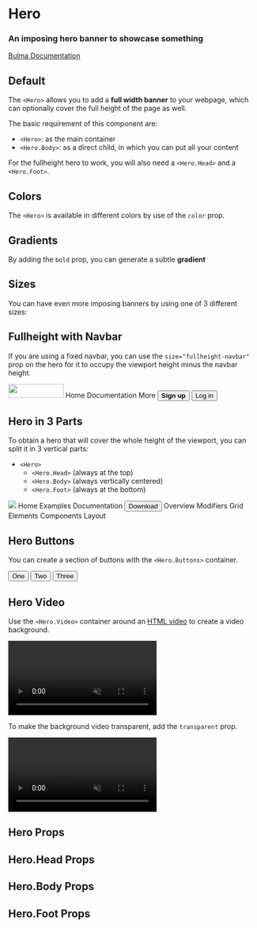 


<Meta title="Layout/Hero" component={Hero} />

# Hero

### An imposing **hero banner** to showcase something

[Bulma Documentation](https://bulma.io/documentation/layout/hero/)

## Default

The `<Hero>` allows you to add a **full width banner** to your webpage, which can optionally cover the full height of the page as well.

The basic requirement of this component are:

- `<Hero>`: as the main container
- `<Hero.Body>`: as a direct child, in which you can put all your content

For the fullheight hero to work, you will also need a `<Hero.Head>` and a `<Hero.Foot>`.

<Canvas>
  <Story name="Default">
    <Hero>
      <Hero.Body>
        <Container>
          <Title>Hero title</Title>
          <Title subtitle>Hero subtitle</Title>
        </Container>
      </Hero.Body>
    </Hero>
  </Story>
</Canvas>

## Colors

The `<Hero>` is available in different colors by use of the `color` prop.

<Canvas>
  <Story name="Colors">
    <React.Fragment>
      <Hero color="primary">
        <Hero.Body>
          <Container>
            <Title>Primary Hero</Title>
            <Title subtitle>Hero subtitle</Title>
          </Container>
        </Hero.Body>
      </Hero>
      <Hero color="link">
        <Hero.Body>
          <Container>
            <Title>Link Hero</Title>
            <Title subtitle>Hero subtitle</Title>
          </Container>
        </Hero.Body>
      </Hero>
      <Hero color="info">
        <Hero.Body>
          <Container>
            <Title>Info Hero</Title>
            <Title subtitle>Hero subtitle</Title>
          </Container>
        </Hero.Body>
      </Hero>
      <Hero color="success">
        <Hero.Body>
          <Container>
            <Title>Success Hero</Title>
            <Title subtitle>Hero subtitle</Title>
          </Container>
        </Hero.Body>
      </Hero>
      <Hero color="warning">
        <Hero.Body>
          <Container>
            <Title>Warning Hero</Title>
            <Title subtitle>Hero subtitle</Title>
          </Container>
        </Hero.Body>
      </Hero>
      <Hero color="danger">
        <Hero.Body>
          <Container>
            <Title>Danger Hero</Title>
            <Title subtitle>Hero subtitle</Title>
          </Container>
        </Hero.Body>
      </Hero>
      <Hero color="white">
        <Hero.Body>
          <Container>
            <Title>White Hero</Title>
            <Title subtitle>Hero subtitle</Title>
          </Container>
        </Hero.Body>
      </Hero>
      <Hero color="black">
        <Hero.Body>
          <Container>
            <Title>Black Hero</Title>
            <Title subtitle>Hero subtitle</Title>
          </Container>
        </Hero.Body>
      </Hero>
      <Hero color="light">
        <Hero.Body>
          <Container>
            <Title>Light Hero</Title>
            <Title subtitle>Hero subtitle</Title>
          </Container>
        </Hero.Body>
      </Hero>
      <Hero color="dark">
        <Hero.Body>
          <Container>
            <Title>Dark Hero</Title>
            <Title subtitle>Hero subtitle</Title>
          </Container>
        </Hero.Body>
      </Hero>
    </React.Fragment>
  </Story>
</Canvas>

## Gradients

By adding the `bold` prop, you can generate a subtle **gradient**

<Canvas>
  <Story name="Bold Colors">
    <React.Fragment>
      <Hero color="primary" bold>
        <Hero.Body>
          <Container>
            <Title>Primary Bold Hero</Title>
            <Title subtitle>Hero subtitle</Title>
          </Container>
        </Hero.Body>
      </Hero>
      <Hero color="link" bold>
        <Hero.Body>
          <Container>
            <Title>Link Bold Hero</Title>
            <Title subtitle>Hero subtitle</Title>
          </Container>
        </Hero.Body>
      </Hero>
      <Hero color="info" bold>
        <Hero.Body>
          <Container>
            <Title>Info Bold Hero</Title>
            <Title subtitle>Hero subtitle</Title>
          </Container>
        </Hero.Body>
      </Hero>
      <Hero color="success" bold>
        <Hero.Body>
          <Container>
            <Title>Success Bold Hero</Title>
            <Title subtitle>Hero subtitle</Title>
          </Container>
        </Hero.Body>
      </Hero>
      <Hero color="warning" bold>
        <Hero.Body>
          <Container>
            <Title>Warning Bold Hero</Title>
            <Title subtitle>Hero subtitle</Title>
          </Container>
        </Hero.Body>
      </Hero>
      <Hero color="danger" bold>
        <Hero.Body>
          <Container>
            <Title>Danger Bold Hero</Title>
            <Title subtitle>Hero subtitle</Title>
          </Container>
        </Hero.Body>
      </Hero>
      <Hero color="white" bold>
        <Hero.Body>
          <Container>
            <Title>White Bold Hero</Title>
            <Title subtitle>Hero subtitle</Title>
          </Container>
        </Hero.Body>
      </Hero>
      <Hero color="black" bold>
        <Hero.Body>
          <Container>
            <Title>Black Bold Hero</Title>
            <Title subtitle>Hero subtitle</Title>
          </Container>
        </Hero.Body>
      </Hero>
      <Hero color="light" bold>
        <Hero.Body>
          <Container>
            <Title>Light Bold Hero</Title>
            <Title subtitle>Hero subtitle</Title>
          </Container>
        </Hero.Body>
      </Hero>
      <Hero color="dark" bold>
        <Hero.Body>
          <Container>
            <Title>Dark Bold Hero</Title>
            <Title subtitle>Hero subtitle</Title>
          </Container>
        </Hero.Body>
      </Hero>
    </React.Fragment>
  </Story>
</Canvas>

## Sizes

You can have even more imposing banners by using one of 3 different sizes:

<Canvas>
  <Story name="Sizes">
    <React.Fragment>
      <Hero size="small" color="light">
        <Hero.Body>
          <Container>
            <Title>Small Hero</Title>
            <Title subtitle>Hero subtitle</Title>
          </Container>
        </Hero.Body>
      </Hero>
      <Hero color="dark">
        <Hero.Body>
          <Container>
            <Title>Default Hero</Title>
            <Title subtitle>Hero subtitle</Title>
          </Container>
        </Hero.Body>
      </Hero>
      <Hero size="medium" color="light">
        <Hero.Body>
          <Container>
            <Title>Medium Hero</Title>
            <Title subtitle>Hero subtitle</Title>
          </Container>
        </Hero.Body>
      </Hero>
      <Hero size="large" color="dark">
        <Hero.Body>
          <Container>
            <Title>Large Hero</Title>
            <Title subtitle>Hero subtitle</Title>
          </Container>
        </Hero.Body>
      </Hero>
      <Hero size="halfheight" color="light">
        <Hero.Body>
          <Container>
            <Title>Halfheight Hero</Title>
            <Title subtitle>Hero subtitle</Title>
          </Container>
        </Hero.Body>
      </Hero>
      <Hero size="fullheight" color="dark">
        <Hero.Body>
          <Container>
            <Title>Fullheight Hero</Title>
            <Title subtitle>Hero subtitle</Title>
          </Container>
        </Hero.Body>
      </Hero>
    </React.Fragment>
  </Story>
</Canvas>

## Fullheight with Navbar

If you are using a fixed navbar, you can use the `size="fullheight-navbar"` prop on the hero for it to occupy the viewport height minus the navbar height.

<Canvas>
  <Story name="Fullheight with navbar">
    <React.Fragment>
      <Navbar color="light">
        <Navbar.Brand>
          <Navbar.Item href="https://bulma.io">
            <img src="https://bulma.io/images/bulma-logo.png" width="112" height="28" />
          </Navbar.Item>
          <Navbar.Burger />
        </Navbar.Brand>
        <Navbar.Menu>
          <Navbar.Start>
            <Navbar.Item component="a">Home</Navbar.Item>
            <Navbar.Item component="a">Documentation</Navbar.Item>
            <Navbar.Item hasDropdown>
              <Navbar.Link>More</Navbar.Link>
            </Navbar.Item>
          </Navbar.Start>
          <Navbar.End>
            <Navbar.Item>
              <Buttons>
                <Button color="primary"><strong>Sign up</strong></Button>
                <Button color="light">Log in</Button>
              </Buttons>
            </Navbar.Item>
          </Navbar.End>
        </Navbar.Menu>
      </Navbar>
      <Hero size="fullheight-navbar" color="dark">
        <Hero.Body>
          <Container>
            <Title>Fullheight Navbar Hero</Title>
            <Title subtitle>Hero subtitle</Title>
          </Container>
        </Hero.Body>
      </Hero>
    </React.Fragment>
  </Story>
</Canvas>

## Hero in 3 Parts

To obtain a hero that will cover the whole height of the viewport, you can split it in 3 vertical parts:

- `<Hero>`
  - `<Hero.Head>` (always at the top)
  - `<Hero.Body>` (always vertically centered)
  - `<Hero.Foot>` (always at the bottom)

<Canvas>
  <Story name="Hero parts">
    <Hero color="success" size="fullheight">
      <Hero.Head>
        <Container>
          <Navbar>
            <Navbar.Brand>
              <Navbar.Item>
                <img src="https://bulma.io/images/bulma-type-white.png" />
              </Navbar.Item>
              <Navbar.Burger />
            </Navbar.Brand>
            <Navbar.Menu>
              <Navbar.End>
                <Navbar.Item component="a" active>Home</Navbar.Item>
                <Navbar.Item component="a">Examples</Navbar.Item>
                <Navbar.Item component="a">Documentation</Navbar.Item>
                <Navbar.Item>
                  <Button color="success" inverted component="a">
                    <Icon>
                      <FontAwesomeIcon icon={faDownload} />
                    </Icon>
                    <span>Download</span>
                  </Button>
                </Navbar.Item>
              </Navbar.End>
            </Navbar.Menu>
          </Navbar>
        </Container>
      </Hero.Head>
      <Hero.Body>
        <Container textAlign="center">
          <Title>Hero title</Title>
          <Title subtitle>Hero subtitle</Title>
        </Container>
      </Hero.Body>
      <Hero.Foot>
        <Tabs boxed fullwidth>
          <Container>
            <Tabs.List>
              <Tabs.ListItem active>
                <Tabs.Link>Overview</Tabs.Link>
              </Tabs.ListItem>
              <Tabs.ListItem>
                <Tabs.Link>Modifiers</Tabs.Link>
              </Tabs.ListItem>
              <Tabs.ListItem>
                <Tabs.Link>Grid</Tabs.Link>
              </Tabs.ListItem>
              <Tabs.ListItem>
                <Tabs.Link>Elements</Tabs.Link>
              </Tabs.ListItem>
              <Tabs.ListItem>
                <Tabs.Link>Components</Tabs.Link>
              </Tabs.ListItem>
              <Tabs.ListItem>
                <Tabs.Link>Layout</Tabs.Link>
              </Tabs.ListItem>
            </Tabs.List>
          </Container>
        </Tabs>
      </Hero.Foot>
    </Hero>
  </Story>
</Canvas>

## Hero Buttons

You can create a section of buttons with the `<Hero.Buttons>` container.

<Canvas>
  <Story name="Hero Buttons">
    <Hero size="small" color="light">
      <Hero.Buttons>
        <Button>One</Button>
        <Button>Two</Button>
        <Button>Three</Button>
      </Hero.Buttons>
      <Hero.Body>
        <Container textAlign="center">
          <Title>Hero title</Title>
          <Title subtitle>Hero subtitle</Title>
        </Container>
      </Hero.Body>
    </Hero>
  </Story>
</Canvas>

## Hero Video

Use the `<Hero.Video>` container around an [HTML video](https://developer.mozilla.org/en-US/docs/Web/HTML/Element/video) to create a video background.

<Canvas>
  <Story name="Video">
    <Hero size="fullheight">
      <Hero.Video>
        <video autoPlay muted loop>
          <source src="https://interactive-examples.mdn.mozilla.net/media/cc0-videos/flower.webm" type="video/webm" />
        </video>
      </Hero.Video>
      <Hero.Body>
        <Container textAlign="center">
          <Title>Hero title</Title>
          <Title subtitle>Hero subtitle</Title>
        </Container>
      </Hero.Body>
    </Hero>
  </Story>
</Canvas>

To make the background video transparent, add the `transparent` prop.

<Canvas>
  <Story name="Transparent Video">
    <Hero size="fullheight">
      <Hero.Video transparent>
        <video autoPlay muted loop>
          <source src="https://interactive-examples.mdn.mozilla.net/media/cc0-videos/flower.webm" type="video/webm" />
        </video>
      </Hero.Video>
      <Hero.Body>
        <Container textAlign="center">
          <Title>Hero title</Title>
          <Title subtitle>Hero subtitle</Title>
        </Container>
      </Hero.Body>
    </Hero>
  </Story>
</Canvas>

## Hero Props

<ArgsTable of={Hero} />

## Hero.Head Props

<ArgsTable of={Hero.Head} />

## Hero.Body Props

<ArgsTable of={Hero.Body} />

## Hero.Foot Props

<ArgsTable of={Hero.Foot} />
